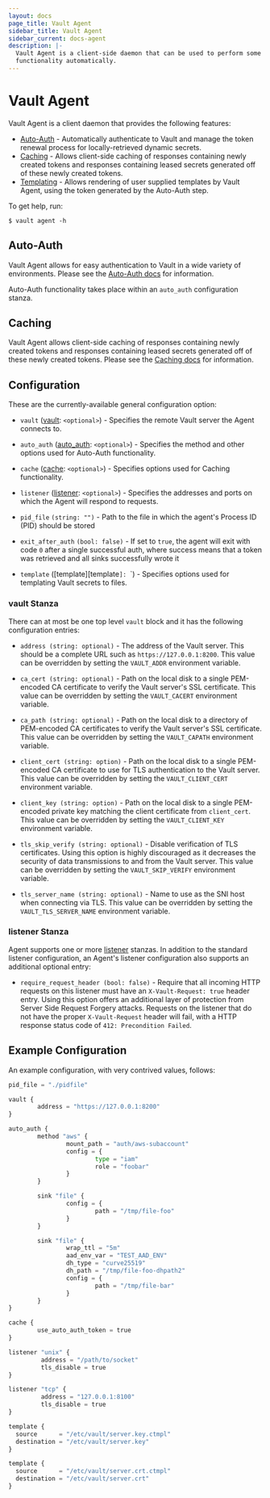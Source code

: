 ```yaml
---
layout: docs
page_title: Vault Agent
sidebar_title: Vault Agent
sidebar_current: docs-agent
description: |-
  Vault Agent is a client-side daemon that can be used to perform some Vault
  functionality automatically.
---
```


# Vault Agent

Vault Agent is a client daemon that provides the following features:

- [Auto-Auth][autoauth] - Automatically authenticate to Vault and manage the token renewal process for locally-retrieved dynamic secrets.
- [Caching][caching] - Allows client-side caching of responses containing newly created tokens and responses containing leased secrets generated off of these newly created tokens.
- [Templating][template] - Allows rendering of user supplied templates by Vault Agent, using the token generated by the Auto-Auth step.

To get help, run:

```text
$ vault agent -h
```

## Auto-Auth

Vault Agent allows for easy authentication to Vault in a wide variety of
environments. Please see the [Auto-Auth docs][autoauth]
for information.

Auto-Auth functionality takes place within an `auto_auth` configuration stanza.

## Caching

Vault Agent allows client-side caching of responses containing newly created tokens
and responses containing leased secrets generated off of these newly created tokens.
Please see the [Caching docs][caching] for information.

## Configuration

These are the currently-available general configuration option:

- `vault` ([vault][vault]: `<optional>`) - Specifies the remote Vault server the Agent connects to.

- `auto_auth` ([auto_auth][autoauth]: `<optional>`) - Specifies the method and other options used for Auto-Auth functionality.

- `cache` ([cache][caching]: `<optional>`) - Specifies options used for Caching functionality.

- `listener` ([listener][listener]: `<optional>`) - Specifies the addresses and ports on which the Agent will respond to requests.

- `pid_file` `(string: "")` - Path to the file in which the agent's Process ID
  (PID) should be stored

- `exit_after_auth` `(bool: false)` - If set to `true`, the agent will exit
  with code `0` after a single successful auth, where success means that a
  token was retrieved and all sinks successfully wrote it

- `template` ([template][template`]: `<optional>`) - Specifies options used for templating Vault secrets to files.

### vault Stanza

There can at most be one top level `vault` block and it has the following
configuration entries:

- `address (string: optional)` - The address of the Vault server. This should
  be a complete URL such as `https://127.0.0.1:8200`. This value can be
  overridden by setting the `VAULT_ADDR` environment variable.

- `ca_cert (string: optional)` - Path on the local disk to a single PEM-encoded
  CA certificate to verify the Vault server's SSL certificate. This value can
  be overridden by setting the `VAULT_CACERT` environment variable.

- `ca_path (string: optional)` - Path on the local disk to a directory of
  PEM-encoded CA certificates to verify the Vault server's SSL certificate.
  This value can be overridden by setting the `VAULT_CAPATH` environment
  variable.

- `client_cert (string: option)` - Path on the local disk to a single
  PEM-encoded CA certificate to use for TLS authentication to the Vault server.
  This value can be overridden by setting the `VAULT_CLIENT_CERT` environment
  variable.

- `client_key (string: option)` - Path on the local disk to a single
  PEM-encoded private key matching the client certificate from `client_cert`.
  This value can be overridden by setting the `VAULT_CLIENT_KEY` environment
  variable.

- `tls_skip_verify (string: optional)` - Disable verification of TLS
  certificates. Using this option is highly discouraged as it decreases the
  security of data transmissions to and from the Vault server. This value can
  be overridden by setting the `VAULT_SKIP_VERIFY` environment variable.

- `tls_server_name (string: optional)` - Name to use as the SNI host when
  connecting via TLS. This value can be overridden by setting the
  `VAULT_TLS_SERVER_NAME` environment variable.

### listener Stanza

Agent supports one or more [listener][listener_main] stanzas. In addition to
the standard listener configuration, an Agent's listener configuration also
supports an additional optional entry:

- `require_request_header (bool: false)` - Require that all incoming HTTP
  requests on this listener must have an `X-Vault-Request: true` header entry.
  Using this option offers an additional layer of protection from Server Side
  Request Forgery attacks. Requests on the listener that do not have the proper
  `X-Vault-Request` header will fail, with a HTTP response status code of `412: Precondition Failed`.

## Example Configuration

An example configuration, with very contrived values, follows:

```python
pid_file = "./pidfile"

vault {
        address = "https://127.0.0.1:8200"
}

auto_auth {
        method "aws" {
                mount_path = "auth/aws-subaccount"
                config = {
                        type = "iam"
                        role = "foobar"
                }
        }

        sink "file" {
                config = {
                        path = "/tmp/file-foo"
                }
        }

        sink "file" {
                wrap_ttl = "5m"
                aad_env_var = "TEST_AAD_ENV"
                dh_type = "curve25519"
                dh_path = "/tmp/file-foo-dhpath2"
                config = {
                        path = "/tmp/file-bar"
                }
        }
}

cache {
        use_auto_auth_token = true
}

listener "unix" {
         address = "/path/to/socket"
         tls_disable = true
}

listener "tcp" {
         address = "127.0.0.1:8100"
         tls_disable = true
}

template {
  source      = "/etc/vault/server.key.ctmpl"
  destination = "/etc/vault/server.key"
}

template {
  source      = "/etc/vault/server.crt.ctmpl"
  destination = "/etc/vault/server.crt"
}
```

[vault]: /docs/agent/index.html#vault-stanza
[autoauth]: /docs/agent/autoauth/index.html
[caching]: /docs/agent/caching/index.html
[template]: /docs/agent/template/index.html
[listener]: /docs/agent/index.html#listener-stanza
[listener_main]: /docs/configuration/listener/tcp.html
